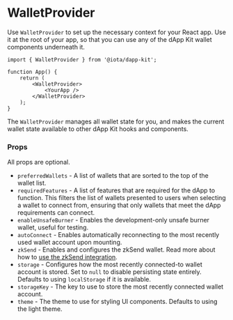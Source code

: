 # WalletProvider

Use `WalletProvider` to set up the necessary context for your React app. Use it at the root of your
app, so that you can use any of the dApp Kit wallet components underneath it.

```tsx
import { WalletProvider } from '@iota/dapp-kit';

function App() {
    return (
        <WalletProvider>
            <YourApp />
        </WalletProvider>
    );
}
```

The `WalletProvider` manages all wallet state for you, and makes the current wallet state available
to other dApp Kit hooks and components.

### Props

All props are optional.

-   `preferredWallets` - A list of wallets that are sorted to the top of the wallet list.
-   `requiredFeatures` - A list of features that are required for the dApp to function. This filters
    the list of wallets presented to users when selecting a wallet to connect from, ensuring that
    only wallets that meet the dApp requirements can connect.
-   `enableUnsafeBurner` - Enables the development-only unsafe burner wallet, useful for testing.
-   `autoConnect` - Enables automatically reconnecting to the most recently used wallet account upon
    mounting.
-   `zkSend` - Enables and configures the zkSend wallet. Read more about how to
    [use the zkSend integration](./zksend.mdx).
-   `storage` - Configures how the most recently connected-to wallet account is stored. Set to
    `null` to disable persisting state entirely. Defaults to using `localStorage` if it is
    available.
-   `storageKey` - The key to use to store the most recently connected wallet account.
-   `theme` - The theme to use for styling UI components. Defaults to using the light theme.
